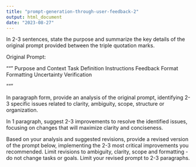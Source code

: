 ---
title: "prompt-generation-through-user-feedback-2"
output: html_document
date: "2023-08-27"
---
In 2-3 sentences, state the purpose and summarize the key details of the original prompt provided between the triple quotation marks.

Original Prompt:

"""
Purpose and Context
Task Definition
Instructions
Feedback Format
Formatting
Uncertainty
Verification

"""

In paragraph form, provide an analysis of the original prompt, identifying 2-3 specific issues related to clarity, ambiguity, scope, structure or organization.

In 1 paragraph, suggest 2-3 improvements to resolve the identified issues, focusing on changes that will maximize clarity and conciseness.

Based on your analysis and suggested revisions, provide a revised version of the prompt below, implementing the 2-3 most critical improvements you recommended. Limit revisions to ambiguity, clarity, scope and formatting - do not change tasks or goals. 
Limit your revised prompt to 2-3 paragraphs.


<!-- Revised prompt should be 1 paragraph. -->
